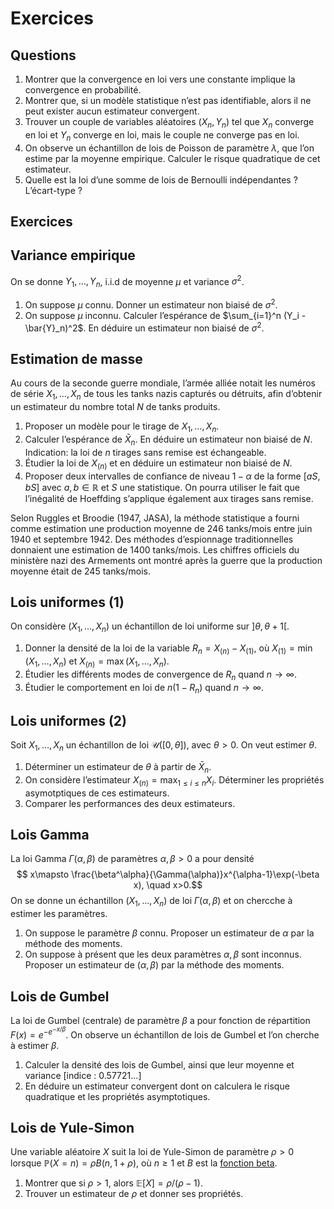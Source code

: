 # Exercices

## Questions

1. Montrer que la convergence en loi vers une constante implique la convergence en probabilité. 
2. Montrer que, si un modèle statistique n'est pas identifiable, alors il ne peut exister aucun estimateur convergent. 
3. Trouver un couple de variables aléatoires $(X_n, Y_n)$ tel que $X_n$ converge en loi et $Y_n$ converge en loi, mais le couple ne converge pas en loi. 
4. On observe un échantillon de lois de Poisson de paramètre $\lambda$, que l'on estime par la moyenne empirique. Calculer le risque quadratique de cet estimateur. 
5. Quelle est la loi d'une somme de lois de Bernoulli indépendantes ? L'écart-type ?

## Exercices 

:::{#exr-varemp}

## Variance empirique

On se donne $Y_1, \dots, Y_n$, i.i.d de moyenne $\mu$ et variance $\sigma^2$.

1. On suppose $\mu$ connu. Donner un estimateur non biaisé de $\sigma^2$. 
2. On suppose $\mu$ inconnu. Calculer l'espérance de $\sum_{i=1}^n (Y_i - \bar{Y}_n)^2$. En déduire un estimateur non biaisé de $\sigma^2$.

:::




:::{#exr-tanks}

## Estimation de masse

Au cours de la seconde guerre mondiale, l'armée alliée notait les numéros de série $X_1, \dots, X_n$ de tous les tanks nazis capturés ou détruits, afin d'obtenir un estimateur du nombre total $N$ de tanks produits. 

1. Proposer un modèle pour le tirage de $X_1, \dots, X_n$. 
2. Calculer l'espérance de $\bar X_n$. En déduire un estimateur non biaisé de $N$. Indication: la loi de $n$ tirages sans remise est échangeable.
3. Étudier la loi de $X_{(n)}$ et en déduire un estimateur non biaisé de $N$. 
4.   Proposer deux intervalles de confiance de niveau $1-\alpha$ de la forme $[aS, bS]$ avec $a, b\in\mathbb{R}$ et $S$ une statistique.
On pourra utiliser le fait que l'inégalité de Hoeffding s'applique également aux tirages sans remise.

Selon Ruggles et Broodie (1947, JASA), la méthode statistique a fourni comme estimation une production moyenne de 246 tanks/mois entre juin 1940 et septembre 1942. Des méthodes d'espionnage traditionnelles donnaient une estimation de 1400 tanks/mois. Les chiffres officiels du ministère nazi des Armements ont montré après la guerre que la production moyenne était de 245 tanks/mois.

::: 


:::{#exr-uniff1}

## Lois uniformes (1)

On considère $(X_1, \dots, X_n)$ un échantillon de loi uniforme sur $]\theta, \theta+1[$. 


1. Donner la densité de la loi de la variable $R_n=X_{(n)} -X_{(1)}$, où $X_{(1)}=\min(X_1, \dots, X_n)$ et $X_{(n)}=\max(X_1, \dots, X_n)$.
2. Étudier les différents modes de convergence de $R_n$ quand $n\to\infty$.
3. Étudier le comportement en loi de $n(1-R_n)$ quand $n\to\infty$.

:::


:::{#exr-unif2}

## Lois uniformes (2)

Soit $X_1,\dots,X_n$ un échantillon de loi $\mathscr{U}([0,\theta])$, avec $\theta >0$. On veut estimer $\theta$. 

1. Déterminer un estimateur  de $\theta$ à partir de $\bar{X}_n$. 
2. On considère  l'estimateur $X_{(n)}= {\max}_{1\leq i \leq n}X_i$.  Déterminer les propriétés asymotptiques de ces estimateurs. 
3. Comparer les performances des deux estimateurs.

::: 

:::{#exr-gamma}

## Lois Gamma

La loi Gamma $\Gamma(\alpha, \beta)$ de paramètres $\alpha, \beta>0$ a pour densité
$$ x\mapsto \frac{\beta^\alpha}{\Gamma(\alpha)}x^{\alpha-1}\exp(-\beta x), \quad x>0.$$
On se donne un échantillon $(X_1,\dots,X_n)$ de loi $\Gamma(\alpha, \beta)$ et on chercche à estimer les paramètres. 

1. On suppose le paramètre $\beta$ connu. Proposer un estimateur de $\alpha$ par la méthode des moments.
2. On suppose à présent que les deux paramètres $\alpha, \beta$ sont inconnus. Proposer un estimateur de $(\alpha,\beta)$ par la méthode des moments.

:::

:::{#exr-gumbel}

## Lois de Gumbel

La loi de Gumbel (centrale) de paramètre $\beta$ a pour fonction de répartition $F(x)= e^{-e^{-x/\beta}}$. 
On observe un échantillon de lois de Gumbel et l'on cherche à estimer $\beta$.

1. Calculer la densité des lois de Gumbel, ainsi que leur moyenne et variance [indice : $0.57721…$] 
2. En déduire un estimateur convergent dont on calculera le risque quadratique et les propriétés asymptotiques. 

::: 


:::{#exr-yule}

## Lois de Yule-Simon

Une variable aléatoire $X$ suit la loi de Yule-Simon de paramètre $\rho>0$ lorsque $\mathbb{P}(X = n) = \rho B(n, 1+\rho)$, où $n\geqslant 1$ et $B$ est la [fonction beta](https://en.wikipedia.org/wiki/Beta_function). 

1. Montrer que si $\rho>1$, alors $\mathbb{E}[X] = \rho/(\rho-1)$. 
2. Trouver un estimateur de $\rho$ et donner ses propriétés. 

::: 

